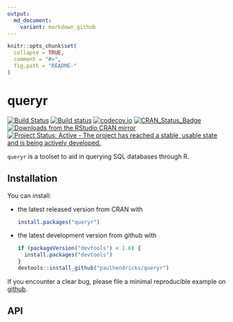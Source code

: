```yaml
---
output:
  md_document:
    variant: markdown_github
---
```


<!-- README.md is generated from README.Rmd. Please edit that file -->

```r
knitr::opts_chunk$set(
  collapse = TRUE,
  comment = "#>",
  fig.path = "README-"
)
```

# queryr

[![Build Status](https://travis-ci.org/paulhendricks/queryr.png?branch=master)](https://travis-ci.org/paulhendricks/queryr)
[![Build status](https://ci.appveyor.com/api/projects/status/78uv9bj95a7a366c/branch/master?svg=true)](https://ci.appveyor.com/project/paulhendricks/queryr/branch/master)
[![codecov.io](http://codecov.io/github/paulhendricks/queryr/coverage.svg?branch=master)](http://codecov.io/github/paulhendricks/queryr?branch=master)
[![CRAN_Status_Badge](http://www.r-pkg.org/badges/version/queryr)](http://cran.r-project.org/package=queryr)
[![Downloads from the RStudio CRAN mirror](http://cranlogs.r-pkg.org/badges/queryr)](http://cran.rstudio.com/package=queryr)
[![Project Status: Active - The project has reached a stable, usable state and is being actively developed.](http://www.repostatus.org/badges/0.1.0/active.svg)](http://www.repostatus.org/#active)

`queryr` is a toolset to aid in querying SQL databases through R.

## Installation

You can install:

* the latest released version from CRAN with

    ```R
    install.packages("queryr")
    ````

* the latest development version from github with

    ```R
    if (packageVersion("devtools") < 1.6) {
      install.packages("devtools")
    }
    devtools::install_github("paulhendricks/queryr")
    ```

If you encounter a clear bug, please file a minimal reproducible example on [github](https://github.com/paulhendricks/queryr/issues).

## API

```r

```

